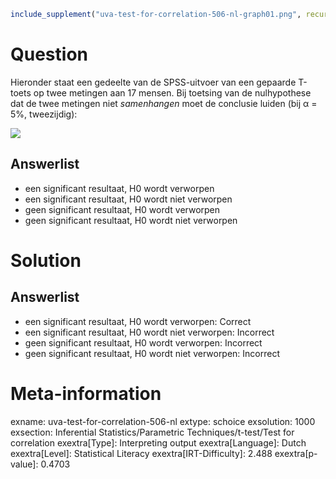 ```r
include_supplement("uva-test-for-correlation-506-nl-graph01.png", recursive = TRUE)
```

Question
========

Hieronder staat een gedeelte van de SPSS-uitvoer van een gepaarde
T-toets op twee metingen aan 17 mensen. Bij toetsing van de nulhypothese
dat de twee metingen niet *samenhangen* moet de conclusie luiden (bij α
= 5%, tweezijdig):

![](uva-test-for-correlation-506-nl-graph01.png)

Answerlist
----------

* een significant resultaat, H0 wordt verworpen
* een significant resultaat, H0 wordt niet verworpen
* geen significant resultaat, H0 wordt verworpen
* geen significant resultaat, H0 wordt niet verworpen

Solution
========

Answerlist
----------

* een significant resultaat, H0 wordt verworpen: Correct
* een significant resultaat, H0 wordt niet verworpen: Incorrect
* geen significant resultaat, H0 wordt verworpen: Incorrect
* geen significant resultaat, H0 wordt niet verworpen: Incorrect

Meta-information
================
exname: uva-test-for-correlation-506-nl
extype: schoice
exsolution: 1000
exsection: Inferential Statistics/Parametric Techniques/t-test/Test for correlation
exextra[Type]: Interpreting output
exextra[Language]: Dutch
exextra[Level]: Statistical Literacy
exextra[IRT-Difficulty]: 2.488
exextra[p-value]: 0.4703
